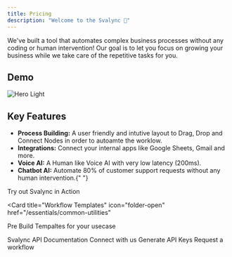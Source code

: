 ```yaml
---
title: Pricing
description: "Welcome to the Svalync 👋"
---
```


We've built a tool that automates complex business processes without any coding or human intervention! Our goal is to let you focus on growing your business while we take care of the repetitive tasks for you.

## Demo

<Frame>
  <img src="/images/workflows/hero.png" alt="Hero Light" />
</Frame>

## Key Features

- <b>Process Building:</b> A user friendly and intutive layout to Drag, Drop and
  Connect Nodes in order to autoamte the worklow.
- <b>Integrations:</b> Connect your internal apps like Google Sheets, Gmail and more.
- <b>Voice AI:</b> A Human like Voice AI with very low latency (200ms).
- <b>Chatbot AI:</b> Automate 80% of customer support requests without any human
  intervention.{" "}

<CardGroup cols={2}>

<Card title="Start Using" icon="wand-sparkles" href="/essentials/claude">
  Try out Svalync in Action
</Card>

<Card
  title="Workflow Templates"
  icon="folder-open"
  href="/essentials/common-utilities"
>
  Pre Build Tempaltes for your usecase
</Card>

<Card title="API Documentation" icon="code" href="/essentials/google-sheet">
  Svalync API Documentation
</Card>

<Card title="Talk to us" icon="phone" href="/essentials/google-docs">
  Connect with us
</Card>

<Card title="Generate API Keys" icon="key" href="/essentials/stripe">
  Generate API Keys
</Card>

<Card title="Request a workflow" icon="plus" href="/essentials/blandai">
  Request a workflow
</Card>

</CardGroup>
